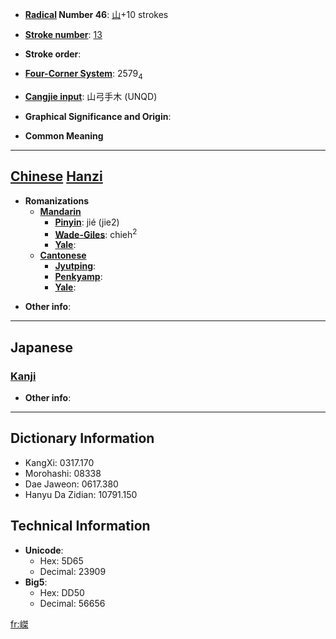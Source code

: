 * '''[[Wiktionary:Chinese radical index| Radical]] Number 46''': [[Wiktionary:Chinese radical index 山|山]]+10 strokes

* '''[[Wiktionary:Chinese total strokes index|Stroke number]]''': [[Wiktionary:Chinese total strokes index 13|13]]

* '''Stroke order''': 

* '''[[Wiktionary:Chinese four corner index|Four-Corner System]]''': 2579<sub>4</sub>

* '''[[Wiktionary:Chinese Cangjie index|Cangjie input]]''': 山弓手木 (UNQD)

* '''Graphical Significance and Origin''': 

* '''Common Meaning'''

----

== [[Chinese]] [[Hanzi]] ==

* '''Romanizations'''
** '''[[Mandarin]]'''
*** '''[[Pinyin]]''': jié (jie2)
*** '''[[Wade-Giles]]''': chieh<sup>2</sup>
*** '''[[Yale]]''': 
** '''[[Cantonese]]'''
*** '''[[Jyutping]]''':
*** '''[[Penkyamp]]''': 
*** '''[[Yale]]''': 

* '''Other info''': 

----

==Japanese==
===[[Kanji]]===
{{kanji|on readings=[[けつ]] (ketsu), [[げち]] (gechi)
|kun readings=
}}

* '''Other info''':  

----

== Dictionary Information ==

* KangXi: 0317.170
* Morohashi: 08338
* Dae Jaweon: 0617.380
* Hanyu Da Zidian: 10791.150

== Technical Information ==

* '''Unicode''':
** Hex: 5D65
** Decimal: 23909
* '''Big5''':
** Hex: DD50
** Decimal: 56656

[[fr:嵥]]
